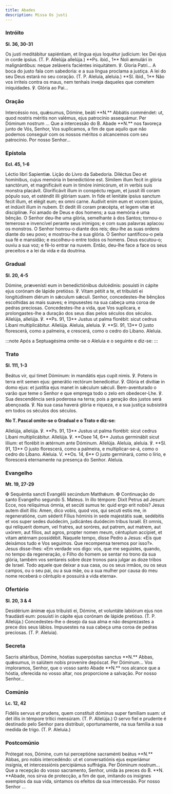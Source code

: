 ```yaml
---
title: Abades
description: Missa Os justi
---
```


### Intróito

**Sl. 36, 30-31**

<div class="side-by-side not-content">
  <span>
    Os justi meditábitur sapiéntiam, et lingua ejus loquétur judícium: lex Dei ejus in corde ipsíus.
    (T. P. Allelúja allelúja.) **Ps. ibid., 1** Noli æmulári in malignántibus: neque zeláveris
    faciéntes iniquitátem. ℣. Gloria Patri...
  </span>
  <span>
    A boca do justo fala com sabedoria: e a sua língua proclama a justiça. A lei do seu Deus estará
    no seu coração. (T. P. Aleluia, aleluia.) **Sl. ibid., 1** Não vos irriteis contra os maus, nem
    tenhais inveja daqueles que cometem iniquidades. ℣. Glória ao Pai...
  </span>
</div>

### Oração

<div class="side-by-side not-content">
  <span>
    Intercéssio nos, quǽsumus, Dómine, beáti **N.** Abbátis comméndet: ut, quod nostris méritis non
    valémus, ejus patrocínio assequámur. Per Dóminum nostrum ...
  </span>
  <span>
    Que a intercessão do B. Abade **N.** nos favoreça junto de Vós, Senhor, Vos suplicamos, a fim de
    que aquilo que não podemos conseguir com os nossos méritos o alcancemos com seu patrocínio. Por
    nosso Senhor...
  </span>
</div>

### Epístola

**Ecl. 45, 1-6**

<div class="side-by-side not-content">
  <span>Léctio libri Sapientiæ.</span>
  <span>Lição do Livro da Sabedoria.</span>
  <span>
    Diléctus Deo et homínibus, cujus memória in benedictióne est. Símilem illum fecit in glória
    sanctórum, et magnificávit eum in timóre inimicórum, et in verbis suis monstra placávit.
    Gloríficávit illum in conspéctu regum, et jussit illi coram pópulo suo, et osténdit illi glóriam
    suam. In fide et lenitáte ipsíus sanctum fecit illum, et elégit eum; ex omni carne. Audívit enim
    eum et vocem ipsíus, et indúxit illum in nubem. Et dedit illi coram præcépta, et legem vitæ et
    disciplínæ.
  </span>
  <span>
    Foi amado de Deus e dos homens; a sua memória é uma bênção. O Senhor deu-lhe uma glória,
    semelhante à dos Santos; tornou-o temeroso e invencível perante seus inimigos; e com suas
    palavras aplacou os monstros. O Senhor honrou-o diante dos reis; deu-lhe as suas ordens diante
    do seu povo; e mostrou-lhe a sua glória. O Senhor santificou-o pela sua fé e mansidão; e
    escolheu-o entre todos os homens. Deus escutou-o; ouviu a sua voz; e fê-lo entrar na nuvem.
    Então, deu-lhe face a face os seus preceitos e a lei da vida e da doutrina.
  </span>
</div>

### Gradual

**Sl. 20, 4-5**

<div class="side-by-side not-content">
  <span>
    Dómine, prævenísti eum in benedictiónibus dulcédinis: posuísti in cápite ejus corónam de lápide
    pretióso. ℣. Vitam pétiit a te, et tribuísti ei longitúdinem diérum in sǽculum sǽculi.
  </span>
  <span>
    Senhor, concedestes-lhe bênçãos escolhidas as mais suaves; e impusestes na sua cabeça uma coroa
    de pedras preciosas. Concedestes-lhe a vida, que Vos suplicara, e prolongastes-lhe a duração dos
    seus dias pelos séculos dos séculos.
  </span>
  <span>
    Allelúja, allelúja. ℣. **Ps. 91, 13** Justus ut palma florébit: sicut cedrus Líbani
    multiplicábitur. Allelúja.
  </span>
  <span>
    Aleluia, aleluia. ℣. **Sl. 91, 13** O justo florescerá, como a palmeira, e crescerá, como o
    cedro do Líbano. Aleluia.
  </span>
</div>

:::note
Após a Septuagésima omite-se o Aleluia e o seguinte e diz-se:
:::

### Trato

**Sl. 111, 1-3**

<div class="side-by-side not-content">
  <span>
    Beátus vir, qui timet Dóminum: in mandátis ejus cupit nimis. ℣. Potens in terra erit semen ejus:
    generátio rectórum benedicétur. ℣. Glória et divítiæ in domo ejus: et justítia ejus manet in
    sǽculum sǽculi.
  </span>
  <span>
    Bem-aventurado o varão que teme o Senhor e que emprega todo o zelo em obedecer-Lhe. ℣. Sua
    descendência será poderosa na terra; pois a geração dos justos será abençoada. ℣. Na sua casa
    haverá glória e riqueza, e a sua justiça subsistirá em todos os séculos dos séculos.
  </span>
</div>

**No T. Pascal omite-se o Gradual e o Trato e diz-se:**

<div class="side-by-side not-content">
  <span>
    Allelúja, allelúja. ℣. **Ps. 91, 13** Justus ut palma florébit: sicut cedrus Líbani
    multiplicábitur. Allelúja. ℣. **Osee 14, 6** Justus germinábit sicut lílium: et florébit in
    ætérnum ante Dóminum. Allelúja.
  </span>
  <span>
    Aleluia, aleluia. ℣. **Sl. 91, 13** O justo florescerá, como a palmeira, e multiplicar-se-á,
    como o cedro do Líbano. Aleluia. V. **Os. 14, 6** O justo germinará, como o lírio, e florescerá
    eternamente na presença do Senhor. Aleluia.
  </span>
</div>

### Evangelho

**Mt. 19, 27-29**

<div class="side-by-side not-content">
  <span>
    <span class="text-red-500">✠</span> Sequéntia sancti Evangélii secúndum Matthǽum.
  </span>
  <span>
    <span class="text-red-500">✠</span> Continuação do santo Evangelho segundo S. Mateus.
  </span>
  <span>
    In illo témpore: Dixit Petrus ad Jesum: Ecce, nos relíquimus ómnia, et secúti sumus te: quid
    ergo erit nobis? Jesus autem dixit illis: Amen, dico vobis, quod vos, qui secuti estis me, in
    regeneratióne, cum séderit Fílius hóminis in sede majestátis suæ, sedébitis et vos super sedes
    duódecim, judicántes duódecim tribus Israël. Et omnis, qui relíquerit domum, vel fratres, aut
    soróres, aut patrem, aut matrem, aut uxórem, aut fílios, aut agros, propter nomen meum,
    céntuplum accípiet, et vitam ætérnam possidébit.
  </span>
  <span>
    Naquele tempo, disse Pedro a Jesus: «Eis que deixámos tudo e Vos seguimos. Que recompensa
    teremos por isso?». Jesus disse-lhes: «Em verdade vos digo: vós, que me seguistes, quando, no
    tempo da regeneração, o Filho do homem se sentar no trono da sua glória, também vos sentareis
    sobre doze tronos para julgar as doze tribos de Israel. Todo aquele que deixar a sua casa, ou os
    seus irmãos, ou os seus campos, ou o seu pai, ou a sua mãe, ou a sua mulher por causa do meu
    nome receberá o cêntuplo e possuirá a vida eterna».
  </span>
</div>

### Ofertório

**Sl. 20, 3 & 4**

<div class="side-by-side not-content">
  <span>
    Desidérium ánimæ ejus tribuísti ei, Dómine, et voluntáte labiórum ejus non fraudásti eum:
    posuísti in cápite ejus corónam de lápide pretióso. (T. P. Allelúja.)
  </span>
  <span>
    Concedestes-lhe o desejo da sua alma e não desprezastes a prece dos seus lábios. Impusestes na
    sua cabeça uma coroa de pedras preciosas. (T. P. Aleluia).
  </span>
</div>

### Secreta

<div class="side-by-side not-content">
  <span>
    Sacris altáribus, Dómine, hóstias superpósitas sanctus **N.** Abbas, quǽsumus, in salútem nobis
    proveníre depóscat. Per Dóminum...
  </span>
  <span>
    Vos imploramos, Senhor, que o vosso santo Abade **N.** nos alcance que a hóstia, oferecida no
    vosso altar, nos proporcione a salvação. Por nosso Senhor...
  </span>
</div>

### Comúnio

**Lc. 12, 42**

<div class="side-by-side not-content">
  <span>
    Fidélis servus et prudens, quem constítuit dóminus super famíliam suam: ut det illis in témpore
    trítici mensúram. (T. P. Allelúja.)
  </span>
  <span>
    O servo fiel e prudente é destinado pelo Senhor para distribuir, oportunamente, na sua família a
    sua medida de trigo. (T. P. Aleluia.)
  </span>
</div>

### Postcomúnio

<div class="side-by-side not-content">
  <span>
    Prótegat nos, Dómine, cum tui perceptióne sacraménti beátus **N.** Abbas, pro nobis
    intercedéndo: ut et conversatiónis ejus experiámur insígnia, et intercessiónis percipiámus
    suffrágia. Per Dóminum nostrum...
  </span>
  <span>
    Que a recepção do vosso sacramento, Senhor, unida às preces do B. **N. **Abade, nos sirva de
    protecção, a fim de que, imitando os insignes exemplos da sua vida, sintamos os efeitos da sua
    intercessão. Por nosso Senhor ...
  </span>
</div>
